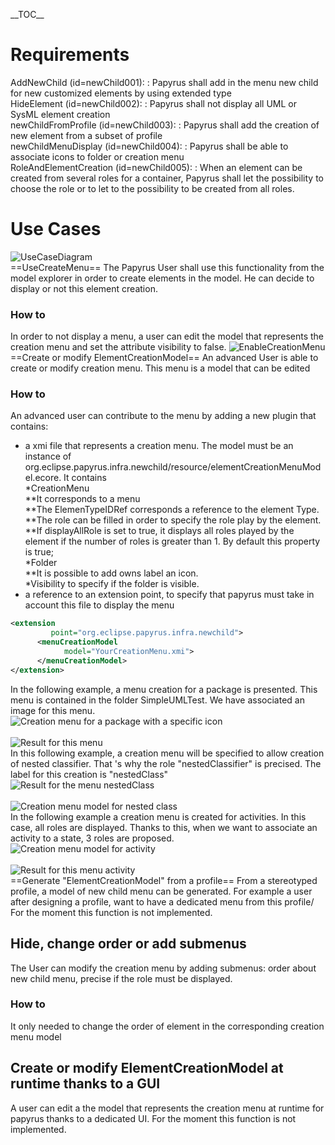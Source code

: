 __TOC__

=Requirements=
; AddNewChild (id=newChild001): : Papyrus shall add in the menu new child for new customized elements by using extended type
; HideElement (id=newChild002): : Papyrus shall not display all UML or SysML element creation
; newChildFromProfile (id=newChild003): : Papyrus shall add the creation of new element from a subset of profile
; newChildMenuDisplay (id=newChild004): : Papyrus shall be able to associate icons to folder or creation menu
; RoleAndElementCreation (id=newChild005): : When an element can be created from several roles for a container, Papyrus shall let the possibility to choose the role or to let to the possibility to be created from all roles.
=Use Cases=
[[Image:images/UseCaseDiagram.png|UseCaseDiagram]]<br>
==UseCreateMenu==
The Papyrus User shall use this functionality from the model explorer in order to create elements in the model. He can decide to display or not this element creation.
===How to===
In order to not display a menu,  a user can edit the model that represents the creation menu and set the attribute visibility to false. 
[[Image:images/EnableCreationMenu.png|EnableCreationMenu]]<br>
==Create or modify ElementCreationModel==
An advanced User is able to create or modify creation menu. This menu is a model that can be edited 
===How to===
An advanced user can contribute to the menu by adding a new plugin that contains:
*a xmi file that represents a creation menu. The model must be an instance of org.eclipse.papyrus.infra.newchild/resource/elementCreationMenuModel.ecore. It contains<br>
**CreationMenu<br>
***It corresponds to a menu<br>
***The ElemenTypeIDRef corresponds a reference to the element Type.<br>
***The role can be filled in order to specify the role play by the element.<br>
***If displayAllRole is set to true, it displays all roles played by the element if the number of roles is greater than 1. By default this property is true;<br>
**Folder<br>
***It is possible to add owns label an icon.<br>
**Visibility to specify if the folder is visible.<br>
*a reference to an extension point, to specify that papyrus must take in account this file to display the menu<br>

<source lang="xml">
<extension
         point="org.eclipse.papyrus.infra.newchild">
      <menuCreationModel
            model="YourCreationMenu.xmi">
      </menuCreationModel>
</extension>
</source>

In the following example, a menu creation for a package is presented. This menu is contained in the folder SimpleUMLTest. We have associated an image for this menu.
<br>[[Image:images/PackageWithIconO.png|Creation menu for a package with a specific icon]]<br>
<br>[[Image:images/PackageWithIconOIllustration.png|Result for this menu]]<br>

In this following example, a creation menu will be specified to allow creation of nested classifier. That 's why the role "nestedClassifier" is precised. The label for this creation is "nestedClass"
<br>[[Image:images/NestedClassifierIllustration.png|Result for the menu nestedClass]]<br>
<br>[[Image:images/NestedClassifier.png|Creation menu model for nested class]]<br>

In the following example a creation menu is created for activities. In this case, all roles are displayed. Thanks to this, when we want to associate an activity to a state, 3 roles are proposed. 
<br>[[Image:images/AllPossibleActivities.png|Creation menu model for activity]]<br>
<br>[[Image:images/AllPossibleActivitiesIllustration.png|Result for this menu activity]]<br>
==Generate "ElementCreationModel" from a profile==
From a stereotyped profile, a model of new child menu can be generated.
For example a user after designing a profile, want to have a dedicated menu  from this profile/
For the moment this function is not implemented.
==Hide, change order or add submenus==
The User can modify the creation menu by adding submenus: order about new child menu, precise if the role must be displayed.
===How to===
It only needed to change the order of element in the corresponding creation menu model

==Create or modify ElementCreationModel at runtime thanks to a GUI==
A user can edit a the model that represents the creation menu  at runtime for papyrus thanks to a dedicated UI.
For the moment this function is not implemented.

